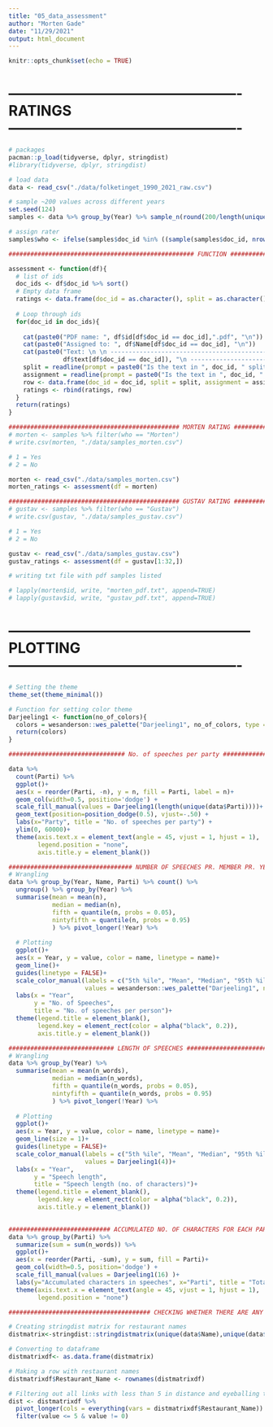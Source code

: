```yaml
---
title: "05_data_assessment"
author: "Morten Gade"
date: "11/29/2021"
output: html_document
---
```


```r
knitr::opts_chunk$set(echo = TRUE)
```

# ------------------------------------------------- RATINGS -------------------------------------------------
```r
# packages
pacman::p_load(tidyverse, dplyr, stringdist)
#library(tidyverse, dplyr, stringdist)

# load data
data <- read_csv("./data/folketinget_1990_2021_raw.csv")

# sample ~200 values across different years
set.seed(124)
samples <- data %>% group_by(Year) %>% sample_n(round(200/length(unique(data[["Year"]])))) %>% ungroup() %>% select(id, text, doc_id, Year, Name)

# assign rater
samples$who <- ifelse(samples$doc_id %in% ((sample(samples$doc_id, nrow(samples)/2))), "Morten", "Gustav")

```

```r
################################################### FUNCTION ######################################################  

assessment <- function(df){
  # list of ids
  doc_ids <- df$doc_id %>% sort()
  # Empty data frame
  ratings <- data.frame(doc_id = as.character(), split = as.character(), assignment = as.character())
  
  # Loop through ids
  for(doc_id in doc_ids){
    
    cat(paste0("PDF name: ", df$id[df$doc_id == doc_id],".pdf", "\n"))
    cat(paste0("Assigned to: ", df$Name[df$doc_id == doc_id], "\n"))
    cat(paste0("Text: \n \n ---------------------------------------------------------------- \n ", 
               df$text[df$doc_id == doc_id]), "\n ----------------------------------------------------------------\n")
    split = readline(prompt = paste0("Is the text in ", doc_id, " split correctly? "))
    assignment = readline(prompt = paste0("Is the text in ", doc_id, " assigned correctly? "))
    row <- data.frame(doc_id = doc_id, split = split, assignment = assignment)
    ratings <- rbind(ratings, row)
  }
  return(ratings)
}

```

```r
############################################### MORTEN RATING ######################################################
# morten <- samples %>% filter(who == "Morten")
# write.csv(morten, "./data/samples_morten.csv")

# 1 = Yes
# 2 = No

morten <- read_csv("./data/samples_morten.csv")
morten_ratings <- assessment(df = morten)

```

```r
############################################### GUSTAV RATING ######################################################
# gustav <- samples %>% filter(who == "Gustav")
# write.csv(gustav, "./data/samples_gustav.csv")

# 1 = Yes
# 2 = No

gustav <- read_csv("./data/samples_gustav.csv")
gustav_ratings <- assessment(df = gustav[1:32,])


```

```r
# writing txt file with pdf samples listed

# lapply(morten$id, write, "morten_pdf.txt", append=TRUE)
# lapply(gustav$id, write, "gustav_pdf.txt", append=TRUE)
```



# --------------------------------------------------- PLOTTING -------------------------------------------------
```r

# Setting the theme
theme_set(theme_minimal())

# Function for setting color theme
Darjeeling1 <- function(no_of_colors){
  colors = wesanderson::wes_palette("Darjeeling1", no_of_colors, type = "continuous")
  return(colors)
}

```

```r
################################ No. of speeches per party ###################################

data %>% 
  count(Parti) %>%
  ggplot()+
  aes(x = reorder(Parti, -n), y = n, fill = Parti, label = n)+
  geom_col(width=0.5, position='dodge') +
  scale_fill_manual(values = Darjeeling1(length(unique(data$Parti))))+
  geom_text(position=position_dodge(0.5), vjust=-.50) + 
  labs(x="Party", title = "No. of speeches per party") +
  ylim(0, 60000)+
  theme(axis.text.x = element_text(angle = 45, vjust = 1, hjust = 1),
        legend.position = "none",
        axis.title.y = element_blank())

```

```r
################################## NUMBER OF SPEECHES PR. MEMBER PR. YEAR ##########################################
# Wrangling  
data %>% group_by(Year, Name, Parti) %>% count() %>% 
  ungroup() %>% group_by(Year) %>% 
  summarise(mean = mean(n),
            median = median(n),
            fifth = quantile(n, probs = 0.05),
            nintyfifth = quantile(n, probs = 0.95)
            ) %>% pivot_longer(!Year) %>% 
  
  # Plotting
  ggplot()+
  aes(x = Year, y = value, color = name, linetype = name)+
  geom_line()+
  guides(linetype = FALSE)+
  scale_color_manual(labels = c("5th %ile", "Mean", "Median", "95th %ile"),
                     values = wesanderson::wes_palette("Darjeeling1", n = 4))+
  labs(x = "Year", 
       y = "No. of Speeches", 
       title = "No. of speeches per person")+
  theme(legend.title = element_blank(), 
        legend.key = element_rect(color = alpha("black", 0.2)),
        axis.title.y = element_blank())

```

```r
############################# LENGTH OF SPEECHES #######################################
# Wrangling  
data %>% group_by(Year) %>% 
  summarise(mean = mean(n_words),
            median = median(n_words),
            fifth = quantile(n_words, probs = 0.05),
            nintyfifth = quantile(n_words, probs = 0.95)
            ) %>% pivot_longer(!Year) %>% 
  
  # Plotting
  ggplot()+
  aes(x = Year, y = value, color = name, linetype = name)+
  geom_line(size = 1)+
  guides(linetype = FALSE)+
  scale_color_manual(labels = c("5th %ile", "Mean", "Median", "95th %ile"),
                     values = Darjeeling1(4))+
  labs(x = "Year", 
       y = "Speech length", 
       title = "Speech length (no. of characters)")+
  theme(legend.title = element_blank(), 
        legend.key = element_rect(color = alpha("black", 0.2)),
        axis.title.y = element_blank())
  
```

```r
############################ ACCUMULATED NO. OF CHARACTERS FOR EACH PARTY ###################################
data %>% group_by(Parti) %>% 
  summarize(sum = sum(n_words)) %>%  
  ggplot()+
  aes(x = reorder(Parti, -sum), y = sum, fill = Parti)+
  geom_col(width=0.5, position='dodge') +
  scale_fill_manual(values = Darjeeling1(16) )+
  labs(y="Accumulated characters in speeches", x="Parti", title = "Total length of speeches for each party") +
  theme(axis.text.x = element_text(angle = 45, vjust = 1, hjust = 1),
        legend.position = "none")

```

```r
####################################### CHECKING WHETHER THERE ARE ANY SIMILAR NAMES #############################

# Creating stringdist matrix for restaurant names
distmatrix<-stringdist::stringdistmatrix(unique(data$Name),unique(data$Name), useNames=TRUE ,method = "osa")

# Converting to dataframe
distmatrixdf<- as.data.frame(distmatrix)

# Making a row with restaurant names
distmatrixdf$Restaurant_Name <- rownames(distmatrixdf)

# Filtering out all links with less than 5 in distance and eyeballing the results to decide what links to merge
dist <- distmatrixdf %>% 
  pivot_longer(cols = everything(vars = distmatrixdf$Restaurant_Name)) %>% 
  filter(value <= 5 & value != 0)

```

